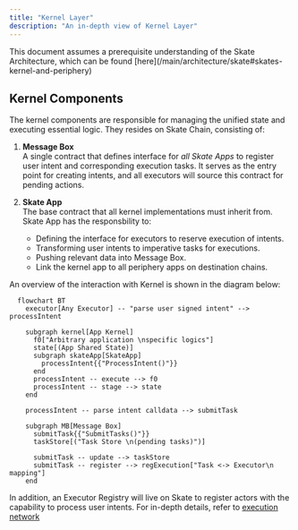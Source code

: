 ```yaml
---
title: "Kernel Layer"
description: "An in-depth view of Kernel Layer"
---
```


<Note>
This document assumes a prerequisite understanding of the Skate Architecture, which can be found [here](/main/architecture/skate#skates-kernel-and-periphery)
</Note>

## Kernel Components

The kernel components are responsible for managing the unified state and executing essential logic. They resides on Skate Chain, consisting of:

1. **Message Box**<br/> 
  A single contract that defines interface for _all Skate Apps_ to register user intent and corresponding execution tasks. It serves as the entry point for creating intents, and all executors will source this contract for pending actions.

1. **Skate App**<br/>
  The base contract that all kernel implementations must inherit from. Skate App has the responsbility to: 
    + Defining the interface for executors to reserve execution of intents.
    + Transforming user intents to imperative tasks for executions.
    + Pushing relevant data into Message Box.
    + Link the kernel app to all periphery apps on destination chains.

An overview of the interaction with Kernel is shown in the diagram below:

<Card title="Kernel Flow Diagram">

```mermaid
  flowchart BT
    executor[Any Executor] -- "parse user signed intent" --> processIntent

    subgraph kernel[App Kernel]
      f0["Arbitrary application \nspecific logics"]
      state[(App Shared State)]
      subgraph skateApp[SkateApp]
        processIntent{{"ProcessIntent()"}}
      end
      processIntent -- execute --> f0
      processIntent -- stage --> state
    end
    
    processIntent -- parse intent calldata --> submitTask

    subgraph MB[Message Box]
      submitTask{{"SubmitTasks()"}}
      taskStore[("Task Store \n(pending tasks)")]

      submitTask -- update --> taskStore
      submitTask -- register --> regExecution["Task <-> Executor\n mapping"]
    end
```
</Card>

In addition, an Executor Registry will live on Skate to register actors with the capability to process user intents. For in-depth details, refer to [execution network](/main/architecture/execution-network)
